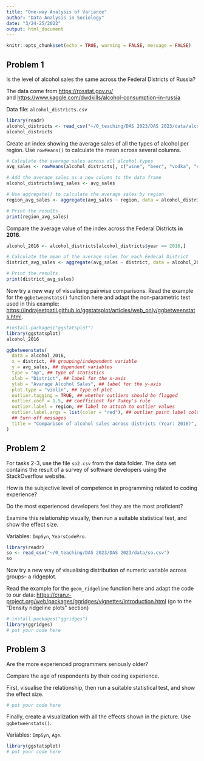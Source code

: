 ```yaml
---
title: "One-way Analysis of Variance"
author: "Data Analysis in Sociology"
date: "3/24-25/2022"
output: html_document
---
```


```r
knitr::opts_chunk$set(echo = TRUE, warning = FALSE, message = FALSE)
```

## Problem 1

Is the level of alcohol sales the same across the Federal Districts of Russia? 

The data come from <https://rosstat.gov.ru/> and <https://www.kaggle.com/dwdkills/alcohol-consumption-in-russia>

Data file: `alcohol_districts.csv`

```r
library(readr)
alcohol_districts <- read_csv("~/0_teaching/DAS 2023/DAS 2023/data/alcohol_districts.csv")
alcohol_districts
```


Create an index showing the average sales of all the types of alcohol per region. Use `rowMeans()` to calculate the mean across several columns.

```r
# Calculate the average sales across all alcohol types
avg_sales <- rowMeans(alcohol_districts[, c("wine", "beer", "vodka", "champagne", "brandy")])

# Add the average sales as a new column to the data frame
alcohol_districts$avg_sales <- avg_sales

# Use aggregate() to calculate the average sales by region
region_avg_sales <- aggregate(avg_sales ~ region, data = alcohol_districts, mean)

# Print the results
print(region_avg_sales)
```

Compare the average value of the index across the Federal Districts **in 2016**. 

```r
alcohol_2016 <- alcohol_districts[alcohol_districts$year == 2016,]

# Calculate the mean of the average sales for each Federal District
district_avg_sales <- aggregate(avg_sales ~ district, data = alcohol_2016, mean)

# Print the results
print(district_avg_sales)
```

Now try a new way of visualising pairwise comparisons. Read the example for the `ggbetweenstats()` function here and adapt the non-parametric test used in this example: <https://indrajeetpatil.github.io/ggstatsplot/articles/web_only/ggbetweenstats.html>.

```r
#install.packages("ggstatsplot")
library(ggstatsplot)
alcohol_2016
```
```r
ggbetweenstats(
  data = alcohol_2016,
  x = district, ## grouping/independent variable
  y = avg_sales, ## dependent variables
  type = "np", ## type of statistics
  xlab = "District", ## label for the x-axis
  ylab = "Avarage Alcohol Sales", ## label for the y-axis
  plot.type = "violin", ## type of plot
  outlier.tagging = TRUE, ## whether outliers should be flagged
  outlier.coef = 1.5, ## coefficient for Tukey's rule
  outlier.label = region, ## label to attach to outlier values
  outlier.label.args = list(color = "red"), ## outlier point label color
  ## turn off messages
  title = "Comparison of alcohol sales across districts (Year: 2016)",
)
```




## Problem 2

For tasks 2-3, use the file `so2.csv` from the data folder. The data set contains the result of a survey of software developers using the StackOverflow website.

How is the subjective level of competence in programming related to coding experience?

Do the most experienced developers feel they are the most proficient?

Examine this relationship visually, then run a suitable statistical test, and show the effect size. 

Variables: `ImpSyn`, `YearsCodePro`.


```r
library(readr)
so <- read_csv("~/0_teaching/DAS 2023/DAS 2023/data/so.csv")
so
```


Now try a new way of visualising distribution of numeric variable across groups-- a ridgeplot. 

Read the example for the `geom_ridgeline` function here and adapt the code to our data: <https://cran.r-project.org/web/packages/ggridges/vignettes/introduction.html> (go to the "Density ridgeline plots" section)

```r
# install.packages("ggridges")
library(ggridges)
# put your code here
```



## Problem 3

Are the more experienced programmers seriously older?

Compare the age of respondents by their coding experience.

First, visualise the relationship, then run a suitable statistical test, and show the effect size. 

```r
# put your code here
```


Finally, create a visualization with all the effects shown in the picture. Use `ggbetweenstats()`.

Variables: `ImpSyn`, `Age`.

```r
library(ggstatsplot)
# put your code here
```












